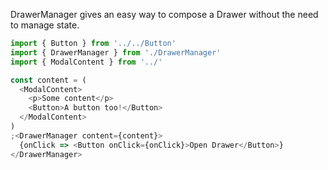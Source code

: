 DrawerManager gives an easy way to compose a Drawer without the need to manage state.

```js
import { Button } from '../../Button'
import { DrawerManager } from './DrawerManager'
import { ModalContent } from '../'

const content = (
  <ModalContent>
    <p>Some content</p>
    <Button>A button too!</Button>
  </ModalContent>
)
;<DrawerManager content={content}>
  {onClick => <Button onClick={onClick}>Open Drawer</Button>}
</DrawerManager>
```
